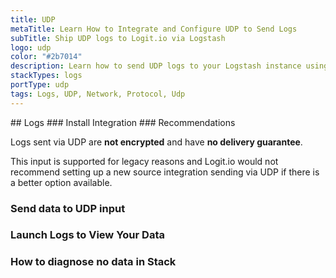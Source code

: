 ```yaml
---
title: UDP
metaTitle: Learn How to Integrate and Configure UDP to Send Logs
subTitle: Ship UDP logs to Logit.io via Logstash
logo: udp
color: "#2b7014"
description: Learn how to send UDP logs to your Logstash instance using our configuration examples - Ship over 100 log data types easily with Logit.io
stackTypes: logs
portType: udp
tags: Logs, UDP, Network, Protocol, Udp
---
```


<Steps>
  ## Logs
  ### Install Integration
  <InstallIntegration/>
  ### Recommendations

  Logs sent via UDP are **not encrypted** and have **no delivery guarantee**.

  This input is supported for legacy reasons and Logit.io would not recommend setting up a new source integration sending via UDP if there is a better option available.

  ### Send data to UDP input

  <SendDataToUDP />

  ### Launch Logs to View Your Data

  <LaunchVisualizer type="logs" />

  ### How to diagnose no data in Stack

  <DiagnoseNoData />

</Steps>

